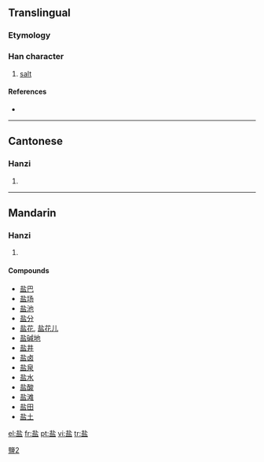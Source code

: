 {{also|鹽}}<!-- may be replaced by zh-forms -->
==Translingual==

===Etymology===
{{Han simp|鹽}}

===Han character===
{{Han char|rn=108|rad=皿|as=05|sn=10|four=|canj=土卜月廿 (GYBT)}}

# [[salt]]

====References====
* {{Han ref|kx=0794.041|hdz=42559.030|uh=76D0|ud=30416}}

----

==Cantonese==

===Hanzi===
{{yue-hanzi|jyut=|y=yim4}}

# {{defn|Cantonese}}

----

==Mandarin==

===Hanzi===
{{cmn-hanzi|tra=鹽|pin=[[yán]] ([[yan2]])|wg=yen<sup>2</sup>}}

# {{defn|Mandarin}}

====Compounds====
* [[盐巴]]
* [[盐场]]
* [[盐池]]
* [[盐分]]
* [[盐花]], [[盐花儿]]
* [[盐碱地]]
* [[盐井]]
* [[盐卤]]
* [[盐泉]]
* [[盐水]]
* [[盐酸]]
* [[盐滩]]
* [[盐田]]
* [[盐土]]

[[Category:CJKV characters simplified differently in Japan and China|鹽2]]

[[el:盐]]
[[fr:盐]]
[[pt:盐]]
[[vi:盐]]
[[tr:盐]]